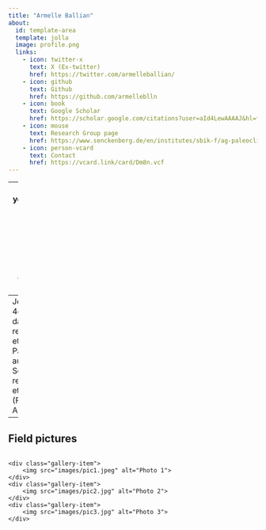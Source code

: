 ---
title: "Armelle Ballian"
about:
  id: template-area
  template: jolla
  image: profile.png
  links:
    - icon: twitter-x
      text: X (Ex-twitter)
      href: https://twitter.com/armelleballian/
    - icon: github
      text: Github
      href: https://github.com/armelleblln
    - icon: book
      text: Google Scholar
      href: https://scholar.google.com/citations?user=aId4LewAAAAJ&hl=fr
    - icon: mouse
      text: Research Group page
      href: https://www.senckenberg.de/en/institutes/sbik-f/ag-paleoclimate-and-paleoenvironment-dynamics/
    - icon: person-vcard
      text: Contact
      href: https://vcard.link/card/Dm8n.vcf
---
[comment]:  (Tasks for this page
Update the YAML header. you can check out different layouts of the pre-formatted part at <https://quarto.org/docs/websites/website-about.html#templates>
Update the legal information
Write a short introduction set of you
delete this section)


-------
I am currently a 4th year PhD student in the Research Group Paleoclimate and Paleoenvironmental Dynamics at Senckenberg Biodiversity and Climate Research Centre (Frankfurt am Main, Germany). 
--
Je suis actuellement en 4ème année de doctorat dans le groupe de recherche Paléoclimat et Dynamiques Paléoenvironnementales au sein de Senckenberg, institut de recherche pour le climat et la biodiversité (Francfort sur le Main, Allemagne).  
--
## Field pictures


<div class="gallery">
    <div class="gallery-item">
        <img src="images/pic1.jpeg" alt="Photo 1">
    </div>
    <div class="gallery-item">
        <img src="images/pic2.jpg" alt="Photo 2">
    </div>
    <div class="gallery-item">
        <img src="images/pic3.jpg" alt="Photo 3">
    </div>
  
</div>

<style>
.gallery {
    display: grid;
    grid-template-columns: repeat(auto-fit, minmax(200px, 1fr));
    gap: 10px;
}

.gallery-item {
    margin-bottom: 10px;
}

.gallery-item img {
    width: 100%;
    height: auto;
}
</style>
